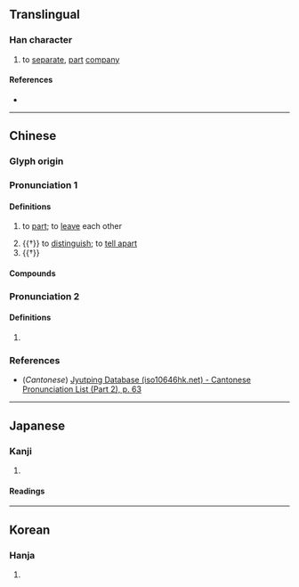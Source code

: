 {{character info/new}}
==Translingual==

===Han character===
{{Han char|rn=9|rad=人|as=04|sn=6|four=21210|canj=OPP|ids=⿰亻比}}

# to [[separate]], [[part]] [[company]]

====References====
* {{Han ref|kx=0094.120|dkj=00404|dj=0200.040|hdz=10121.010|uh=4EF3|ud=20211|bh=A5F6|bd=42486}}

----

==Chinese==
{{zh-forms}}

===Glyph origin===
{{Han etym}}

===Pronunciation 1===
{{zh-pron
|m=pǐ
|c=pei2
|mc=2+3
|oc=1+2+4
|ma=
|cat=v
}}

====Definitions====
{{zh-hanzi}}

# {{lb|zh|literary}} to [[part]]; to [[leave]] each other
# {{†}} to [[distinguish]]; to [[tell apart]]
# {{†}} {{zh-alt-form|比}}

====Compounds====
{{zh-der|仳別|仳脇|仳𠌯|仳離}}

===Pronunciation 2===
{{zh-pron
|m=pí
|c=pei4
|mc=1
|oc=3
|cat=n
}}

====Definitions====
{{zh-hanzi}}

# {{zh-only|仳倠}}

===References===
* (''Cantonese'') [http://www.iso10646hk.net/jp/document/download.jsp Jyutping Database (iso10646hk.net) - Cantonese Pronunciation List (Part 2), p. 63]

----

==Japanese==

===Kanji===
{{ja-kanji|grade=|rs=人04}}

# {{defn|lang=ja|sort=人04}}

====Readings====
{{ja-readings
|goon=び
|kanon=ひ
|kun=わか-れる
}}

----

==Korean==

===Hanja===
{{ko-hanja|hangeul=비|rv=bi|mr=pi}}

# {{defn|lang=ko|sort=人04}}